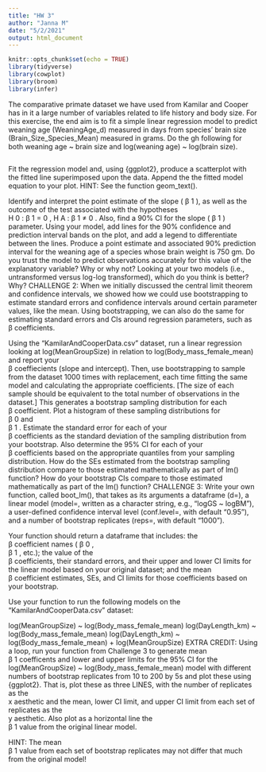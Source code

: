 ```yaml
---
title: "HW 3"
author: "Janna M"
date: "5/2/2021"
output: html_document
---
```

```r
knitr::opts_chunk$set(echo = TRUE)
library(tidyverse)
library(cowplot)
library(broom)
library(infer)
```

The comparative primate dataset we have used from Kamilar and Cooper has in it a large number of variables related to life history and body size. For this exercise, the end aim is to fit a simple linear regression model to predict weaning age (WeaningAge_d) measured in days from species’ brain size (Brain_Size_Species_Mean) measured in grams. Do the gh following for both weaning age ~ brain size and log(weaning age) ~ log(brain size).
```r


```

Fit the regression model and, using {ggplot2}, produce a scatterplot with the fitted line superimposed upon the data. Append the the fitted model equation to your plot.
HINT: See the function geom_text().

Identify and interpret the point estimate of the slope ( 
β
1
 ), as well as the outcome of the test associated with the hypotheses  
H
0
:
β
1
=
0
,
H
A
:
β
1
≠
0
 . Also, find a 90% CI for the slope ( 
β
1
 ) parameter.
Using your model, add lines for the 90% confidence and prediction interval bands on the plot, and add a legend to differentiate between the lines.
Produce a point estimate and associated 90% prediction interval for the weaning age of a species whose brain weight is 750 gm. Do you trust the model to predict observations accurately for this value of the explanatory variable? Why or why not?
Looking at your two models (i.e., untransformed versus log-log transformed), which do you think is better? Why?
CHALLENGE 2:
When we initially discussed the central limit theorem and confidence intervals, we showed how we could use bootstrapping to estimate standard errors and confidence intervals around certain parameter values, like the mean. Using bootstrapping, we can also do the same for estimating standard errors and CIs around regression parameters, such as  
β
  coefficients.

Using the “KamilarAndCooperData.csv” dataset, run a linear regression looking at log(MeanGroupSize) in relation to log(Body_mass_female_mean) and report your  
β
  coeffiecients (slope and intercept).
Then, use bootstrapping to sample from the dataset 1000 times with replacement, each time fitting the same model and calculating the appropriate coefficients. [The size of each sample should be equivalent to the total number of observations in the dataset.] This generates a bootstrap sampling distribution for each  
β
  coefficient. Plot a histogram of these sampling distributions for  
β
0
  and  
β
1
 .
Estimate the standard error for each of your  
β
  coefficients as the standard deviation of the sampling distribution from your bootstrap.
Also determine the 95% CI for each of your  
β
  coefficients based on the appropriate quantiles from your sampling distribution.
How do the SEs estimated from the bootstrap sampling distribution compare to those estimated mathematically as part of lm() function?
How do your bootstrap CIs compare to those estimated mathematically as part of the lm() function?
CHALLENGE 3:
Write your own function, called boot_lm(), that takes as its arguments a dataframe (d=), a linear model (model=, written as a character string, e.g., “logGS ~ logBM”), a user-defined confidence interval level (conf.level=, with default “0.95”), and a number of bootstrap replicates (reps=, with default “1000”).

Your function should return a dataframe that includes: the  
β
  coefficient names ( 
β
0
 ,  
β
1
 , etc.); the value of the  
β
  coefficients, their standard errors, and their upper and lower CI limits for the linear model based on your original dataset; and the mean  
β
  coefficient estimates, SEs, and CI limits for those coefficients based on your bootstrap.

Use your function to run the following models on the “KamilarAndCooperData.csv” dataset:

log(MeanGroupSize) ~ log(Body_mass_female_mean)
log(DayLength_km) ~ log(Body_mass_female_mean)
log(DayLength_km) ~ log(Body_mass_female_mean) + log(MeanGroupSize)
EXTRA CREDIT:
Using a loop, run your function from Challenge 3 to generate mean  
β
1
  coefficents and lower and upper limits for the 95% CI for the log(MeanGroupSize) ~ log(Body_mass_female_mean) model with different numbers of bootstrap replicates from 10 to 200 by 5s and plot these using {ggplot2}. That is, plot these as three LINES, with the number of replicates as the  
x
  aesthetic and the mean, lower CI limit, and upper CI limit from each set of replicates as the  
y
  aesthetic. Also plot as a horizontal line the  
β
1
  value from the original linear model.

HINT: The mean  
β
1
  value from each set of bootstrap replicates may not differ that much from the original model!